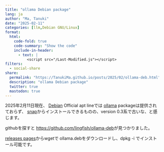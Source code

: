 ```yaml
---
title: "ollama Debian package"
lang: ja
author: "Ma, Tanuki"
date: "2025-02-11"
categories: [llm,Debian GNU/Linux]
format:
  html:
    code-fold: true
    code-summary: "Show the code"
    include-in-header: 
      - text: |
          <script src="/Last-Modified.js"></script>
filters:
  - social-share
share:
  permalink: "https://TanukiMa.github.io/posts/2025/02/ollama-deb.html"
  description: "ollama Debian package"
  twitter: true
  mastodon: true
---
```

2025年2月11日現在、
[Debian](https://www.debian.org/) 
Official apt lineでは
[ollama](https://ollama.com)
 packageは提供されておらず、
[snap](https://snapcraft.io)からインストールできるものの、version 0.3系で古いな、と感じます。

githubを探すと
[https://github.com/lingfish/ollama-deb](https://github.com/lingfish/ollama-deb)が見つかりました。

[releases pages](https://github.com/lingfish/ollama-deb/releases)からwgetで ollama.debをダウンロードし、dpkg -i でインストール可能です。
